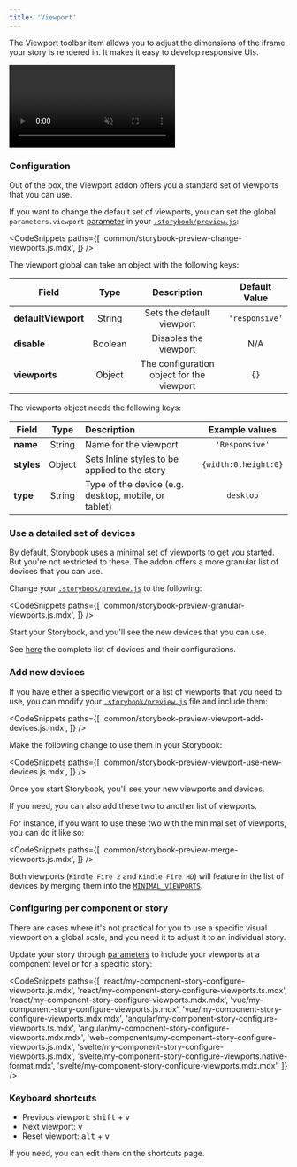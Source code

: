 ```yaml
---
title: 'Viewport'
---
```


<YouTubeCallout id="uydF1ltw7-g" title="Stop resizing your browser — Storybook viewport" />

The Viewport toolbar item allows you to adjust the dimensions of the iframe your story is rendered in. It makes it easy to develop responsive UIs.

<video autoPlay muted playsInline loop>
  <source
    src="addon-viewports-optimized.mp4"
    type="video/mp4"
  />
</video>

### Configuration

Out of the box, the Viewport addon offers you a standard set of viewports that you can use.

If you want to change the default set of viewports, you can set the global `parameters.viewport` [parameter](../writing-stories/parameters.md) in your [`.storybook/preview.js`](../configure/overview.md#configure-story-rendering):

<!-- prettier-ignore-start -->

<CodeSnippets
  paths={[
    'common/storybook-preview-change-viewports.js.mdx',
  ]}
/>

<!-- prettier-ignore-end -->

The viewport global can take an object with the following keys:

| Field               |  Type   |                Description                | Default Value  |
| ------------------- | :-----: | :---------------------------------------: | :------------: |
| **defaultViewport** | String  |         Sets the default viewport         | `'responsive'` |
| **disable**         | Boolean |           Disables the viewport           |      N/A       |
| **viewports**       | Object  | The configuration object for the viewport |      `{}`      |

The viewports object needs the following keys:

| Field      |  Type  | Description                                          |    Example values    |
| ---------- | :----: | :--------------------------------------------------- | :------------------: |
| **name**   | String | Name for the viewport                                |    `'Responsive'`    |
| **styles** | Object | Sets Inline styles to be applied to the story        | `{width:0,height:0}` |
| **type**   | String | Type of the device (e.g. desktop, mobile, or tablet) |      `desktop`       |

### Use a detailed set of devices

By default, Storybook uses a [minimal set of viewports](https://github.com/storybookjs/storybook/blob/master/addons/viewport/src/defaults.ts#L135) to get you started. But you're not restricted to these. The addon offers a more granular list of devices that you can use.

Change your [`.storybook/preview.js`](../configure/overview.md#configure-story-rendering) to the following:

<!-- prettier-ignore-start -->

<CodeSnippets
  paths={[
    'common/storybook-preview-granular-viewports.js.mdx',
  ]}
/>

<!-- prettier-ignore-end -->

Start your Storybook, and you'll see the new devices that you can use.

See [here](https://github.com/storybookjs/storybook/blob/master/addons/viewport/src/defaults.ts#L3) the complete list of devices and their configurations.

### Add new devices

If you have either a specific viewport or a list of viewports that you need to use, you can modify your [`.storybook/preview.js`](../configure/overview.md#configure-story-rendering) file and include them:

<!-- prettier-ignore-start -->

<CodeSnippets
  paths={[
    'common/storybook-preview-viewport-add-devices.js.mdx',
  ]}
/>

<!-- prettier-ignore-end -->

Make the following change to use them in your Storybook:

<!-- prettier-ignore-start -->

<CodeSnippets
  paths={[
    'common/storybook-preview-viewport-use-new-devices.js.mdx',
  ]}
/>

<!-- prettier-ignore-end -->

Once you start Storybook, you'll see your new viewports and devices.

If you need, you can also add these two to another list of viewports.

For instance, if you want to use these two with the minimal set of viewports, you can do it like so:

<!-- prettier-ignore-start -->

<CodeSnippets
  paths={[
    'common/storybook-preview-merge-viewports.js.mdx',
  ]}
/>

<!-- prettier-ignore-end -->

Both viewports (`Kindle Fire 2` and `Kindle Fire HD`) will feature in the list of devices by merging them into the [`MINIMAL_VIEWPORTS`](https://github.com/storybookjs/storybook/blob/master/addons/viewport/src/defaults.ts#L135).

### Configuring per component or story

There are cases where it's not practical for you to use a specific visual viewport on a global scale, and you need it to adjust it to an individual story.

Update your story through [parameters](../writing-stories/parameters.md) to include your viewports at a component level or for a specific story:

<!-- prettier-ignore-start -->

<CodeSnippets
  paths={[
    'react/my-component-story-configure-viewports.js.mdx',
    'react/my-component-story-configure-viewports.ts.mdx',
    'react/my-component-story-configure-viewports.mdx.mdx',
    'vue/my-component-story-configure-viewports.js.mdx',
    'vue/my-component-story-configure-viewports.mdx.mdx',
    'angular/my-component-story-configure-viewports.ts.mdx',
    'angular/my-component-story-configure-viewports.mdx.mdx',
    'web-components/my-component-story-configure-viewports.js.mdx',
    'svelte/my-component-story-configure-viewports.js.mdx',
    'svelte/my-component-story-configure-viewports.native-format.mdx',
    'svelte/my-component-story-configure-viewports.mdx.mdx',
  ]}
/>

<!-- prettier-ignore-end -->

### Keyboard shortcuts

- Previous viewport: <kbd>shift</kbd> + <kbd>v</kbd>
- Next viewport: <kbd>v</kbd>
- Reset viewport: <kbd>alt</kbd> + <kbd>v</kbd>

If you need, you can edit them on the shortcuts page.